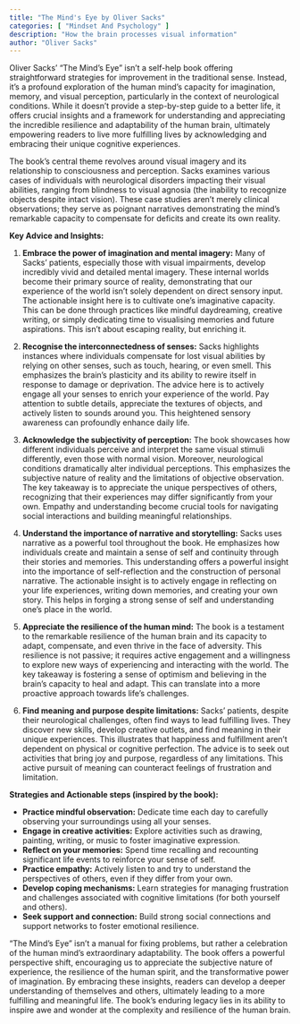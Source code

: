 ```yaml
---
title: "The Mind's Eye by Oliver Sacks"
categories: [ "Mindset And Psychology" ]
description: "How the brain processes visual information"
author: "Oliver Sacks"
---
```

Oliver Sacks' "The Mind's Eye" isn't a self-help book offering straightforward strategies for improvement in the traditional sense. Instead, it's a profound exploration of the human mind's capacity for imagination, memory, and visual perception, particularly in the context of neurological conditions. While it doesn't provide a step-by-step guide to a better life, it offers crucial insights and a framework for understanding and appreciating the incredible resilience and adaptability of the human brain, ultimately empowering readers to live more fulfilling lives by acknowledging and embracing their unique cognitive experiences.

The book's central theme revolves around visual imagery and its relationship to consciousness and perception. Sacks examines various cases of individuals with neurological disorders impacting their visual abilities, ranging from blindness to visual agnosia (the inability to recognize objects despite intact vision).  These case studies aren't merely clinical observations; they serve as poignant narratives demonstrating the mind's remarkable capacity to compensate for deficits and create its own reality.

**Key Advice and Insights:**

1. **Embrace the power of imagination and mental imagery:**  Many of Sacks' patients, especially those with visual impairments, develop incredibly vivid and detailed mental imagery. These internal worlds become their primary source of reality, demonstrating that our experience of the world isn't solely dependent on direct sensory input.  The actionable insight here is to cultivate one's imaginative capacity.  This can be done through practices like mindful daydreaming, creative writing, or simply dedicating time to visualising memories and future aspirations. This isn't about escaping reality, but enriching it.

2. **Recognise the interconnectedness of senses:**  Sacks highlights instances where individuals compensate for lost visual abilities by relying on other senses, such as touch, hearing, or even smell. This emphasizes the brain's plasticity and its ability to rewire itself in response to damage or deprivation.  The advice here is to actively engage all your senses to enrich your experience of the world.  Pay attention to subtle details, appreciate the textures of objects, and actively listen to sounds around you. This heightened sensory awareness can profoundly enhance daily life.

3. **Acknowledge the subjectivity of perception:**  The book showcases how different individuals perceive and interpret the same visual stimuli differently, even those with normal vision. Moreover, neurological conditions dramatically alter individual perceptions. This emphasizes the subjective nature of reality and the limitations of objective observation. The key takeaway is to appreciate the unique perspectives of others, recognizing that their experiences may differ significantly from your own.  Empathy and understanding become crucial tools for navigating social interactions and building meaningful relationships.

4. **Understand the importance of narrative and storytelling:** Sacks uses narrative as a powerful tool throughout the book. He emphasizes how individuals create and maintain a sense of self and continuity through their stories and memories. This understanding offers a powerful insight into the importance of self-reflection and the construction of personal narrative.  The actionable insight is to actively engage in reflecting on your life experiences, writing down memories, and creating your own story. This helps in forging a strong sense of self and understanding one's place in the world.


5. **Appreciate the resilience of the human mind:**  The book is a testament to the remarkable resilience of the human brain and its capacity to adapt, compensate, and even thrive in the face of adversity.  This resilience is not passive; it requires active engagement and a willingness to explore new ways of experiencing and interacting with the world.  The key takeaway is fostering a sense of optimism and believing in the brain's capacity to heal and adapt. This can translate into a more proactive approach towards life's challenges.

6. **Find meaning and purpose despite limitations:** Sacks’ patients, despite their neurological challenges, often find ways to lead fulfilling lives.  They discover new skills, develop creative outlets, and find meaning in their unique experiences.  This illustrates that happiness and fulfillment aren't dependent on physical or cognitive perfection.  The advice is to seek out activities that bring joy and purpose, regardless of any limitations.  This active pursuit of meaning can counteract feelings of frustration and limitation.


**Strategies and Actionable steps (inspired by the book):**

* **Practice mindful observation:** Dedicate time each day to carefully observing your surroundings using all your senses.
* **Engage in creative activities:** Explore activities such as drawing, painting, writing, or music to foster imaginative expression.
* **Reflect on your memories:** Spend time recalling and recounting significant life events to reinforce your sense of self.
* **Practice empathy:** Actively listen to and try to understand the perspectives of others, even if they differ from your own.
* **Develop coping mechanisms:** Learn strategies for managing frustration and challenges associated with cognitive limitations (for both yourself and others).
* **Seek support and connection:** Build strong social connections and support networks to foster emotional resilience.

"The Mind's Eye" isn't a manual for fixing problems, but rather a celebration of the human mind's extraordinary adaptability.  The book offers a powerful perspective shift, encouraging us to appreciate the subjective nature of experience, the resilience of the human spirit, and the transformative power of imagination. By embracing these insights, readers can develop a deeper understanding of themselves and others, ultimately leading to a more fulfilling and meaningful life.  The book’s enduring legacy lies in its ability to inspire awe and wonder at the complexity and resilience of the human brain.

